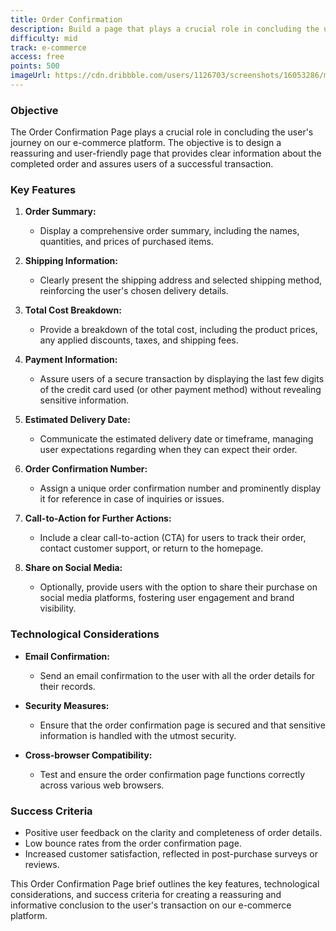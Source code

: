 ```yaml
---
title: Order Confirmation
description: Build a page that plays a crucial role in concluding the user's journey on an e-commerce platform
difficulty: mid
track: e-commerce
access: free
points: 500
imageUrl: https://cdn.dribbble.com/users/1126703/screenshots/16053286/media/15fb9ef3524b1a437f50d190ebc53e6a.png?resize=1600x1200&vertical=center
---
```


### Objective

The Order Confirmation Page plays a crucial role in concluding the user's journey on our e-commerce platform. The objective is to design a reassuring and user-friendly page that provides clear information about the completed order and assures users of a successful transaction.

### Key Features

1. **Order Summary:**

   - Display a comprehensive order summary, including the names, quantities, and prices of purchased items.

2. **Shipping Information:**

   - Clearly present the shipping address and selected shipping method, reinforcing the user's chosen delivery details.

3. **Total Cost Breakdown:**

   - Provide a breakdown of the total cost, including the product prices, any applied discounts, taxes, and shipping fees.

4. **Payment Information:**

   - Assure users of a secure transaction by displaying the last few digits of the credit card used (or other payment method) without revealing sensitive information.

5. **Estimated Delivery Date:**

   - Communicate the estimated delivery date or timeframe, managing user expectations regarding when they can expect their order.

6. **Order Confirmation Number:**

   - Assign a unique order confirmation number and prominently display it for reference in case of inquiries or issues.

7. **Call-to-Action for Further Actions:**

   - Include a clear call-to-action (CTA) for users to track their order, contact customer support, or return to the homepage.

8. **Share on Social Media:**
   - Optionally, provide users with the option to share their purchase on social media platforms, fostering user engagement and brand visibility.

### Technological Considerations

- **Email Confirmation:**

  - Send an email confirmation to the user with all the order details for their records.

- **Security Measures:**

  - Ensure that the order confirmation page is secured and that sensitive information is handled with the utmost security.

- **Cross-browser Compatibility:**
  - Test and ensure the order confirmation page functions correctly across various web browsers.

### Success Criteria

- Positive user feedback on the clarity and completeness of order details.
- Low bounce rates from the order confirmation page.
- Increased customer satisfaction, reflected in post-purchase surveys or reviews.

This Order Confirmation Page brief outlines the key features, technological considerations, and success criteria for creating a reassuring and informative conclusion to the user's transaction on our e-commerce platform.
